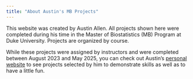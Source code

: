 ```yaml
---
title: "About Austin's MB Projects"
---
```


This website was created by Austin Allen. All projects shown here were completed during his time in the Master of Biostatistics (MB) Program at Duke University. Projects are organized by course. 

While these projects were assigned by instructors and were completed between August 2023 and May 2025, you can check out Austin's [personal website](https://austindallen.com) to see projects selected by him to demonstrate skills as well as to have a little fun. 
